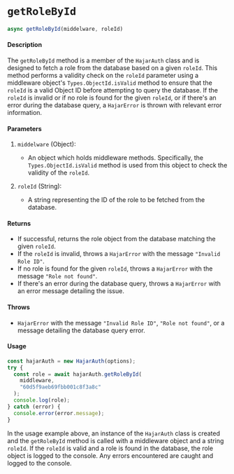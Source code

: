 # `getRoleById`

```javascript
async getRoleById(middelware, roleId)
```

#### Description

The `getRoleById` method is a member of the `HajarAuth` class and is designed to fetch a role from the database based on a given `roleId`. This method performs a validity check on the `roleId` parameter using a middleware object's `Types.ObjectId.isValid` method to ensure that the `roleId` is a valid Object ID before attempting to query the database. If the `roleId` is invalid or if no role is found for the given `roleId`, or if there's an error during the database query, a `HajarError` is thrown with relevant error information.

#### Parameters

1. `middelware` (Object):

   - An object which holds middleware methods. Specifically, the `Types.ObjectId.isValid` method is used from this object to check the validity of the `roleId`.

2. `roleId` (String):
   - A string representing the ID of the role to be fetched from the database.

#### Returns

- If successful, returns the role object from the database matching the given `roleId`.
- If the `roleId` is invalid, throws a `HajarError` with the message `"Invalid Role ID"`.
- If no role is found for the given `roleId`, throws a `HajarError` with the message `"Role not found"`.
- If there's an error during the database query, throws a `HajarError` with an error message detailing the issue.

#### Throws

- `HajarError` with the message `"Invalid Role ID"`, `"Role not found"`, or a message detailing the database query error.

#### Usage

```javascript
const hajarAuth = new HajarAuth(options);
try {
  const role = await hajarAuth.getRoleById(
    middleware,
    "60d5f9aeb69fbb001c8f3a8c"
  );
  console.log(role);
} catch (error) {
  console.error(error.message);
}
```

In the usage example above, an instance of the `HajarAuth` class is created and the `getRoleById` method is called with a middleware object and a string `roleId`. If the `roleId` is valid and a role is found in the database, the role object is logged to the console. Any errors encountered are caught and logged to the console.
